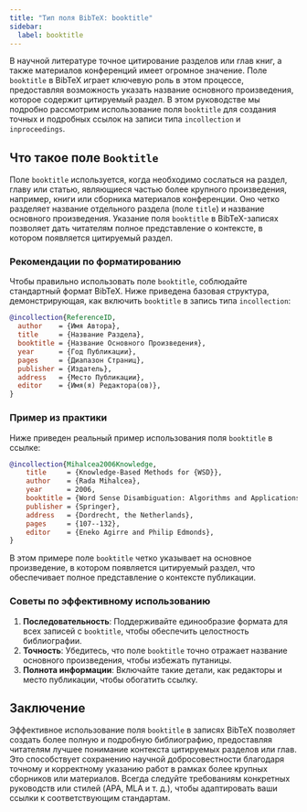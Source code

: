 ```yaml
---
title: "Тип поля BibTeX: booktitle"
sidebar:
  label: booktitle
---
```



В научной литературе точное цитирование разделов или глав книг, а также материалов конференций имеет огромное значение. Поле `booktitle` в BibTeX играет ключевую роль в этом процессе, предоставляя возможность указать название основного произведения, которое содержит цитируемый раздел. В этом руководстве мы подробно рассмотрим использование поля `booktitle` для создания точных и подробных ссылок на записи типа `incollection` и `inproceedings`.

<CiteDrive />

## Что такое поле `Booktitle`

Поле `booktitle` используется, когда необходимо сослаться на раздел, главу или статью, являющиеся частью более крупного произведения, например, книги или сборника материалов конференции. Оно четко разделяет название отдельного раздела (поле `title`) и название основного произведения. Указание поля `booktitle` в BibTeX-записях позволяет дать читателям полное представление о контексте, в котором появляется цитируемый раздел.

### Рекомендации по форматированию

Чтобы правильно использовать поле `booktitle`, соблюдайте стандартный формат BibTeX. Ниже приведена базовая структура, демонстрирующая, как включить `booktitle` в запись типа `incollection`:

```bibtex
@incollection{ReferenceID,
  author    = {Имя Автора},
  title     = {Название Раздела},
  booktitle = {Название Основного Произведения},
  year      = {Год Публикации},
  pages     = {Диапазон Страниц},
  publisher = {Издатель},
  address   = {Место Публикации},
  editor    = {Имя(я) Редактора(ов)},
}
```

### Пример из практики

Ниже приведен реальный пример использования поля `booktitle` в ссылке:

```bibtex
@incollection{Mihalcea2006Knowledge,
	title     = {Knowledge-Based Methods for {WSD}},
	author    = {Rada Mihalcea},
	year      = 2006,
	booktitle = {Word Sense Disambiguation: Algorithms and Applications},
	publisher = {Springer},
	address   = {Dordrecht, the Netherlands},
	pages     = {107--132},
	editor    = {Eneko Agirre and Philip Edmonds},
}
```

В этом примере поле `booktitle` четко указывает на основное произведение, в котором появляется цитируемый раздел, что обеспечивает полное представление о контексте публикации.

### Советы по эффективному использованию

1. **Последовательность**: Поддерживайте единообразие формата для всех записей с `booktitle`, чтобы обеспечить целостность библиографии.
2. **Точность**: Убедитесь, что поле `booktitle` точно отражает название основного произведения, чтобы избежать путаницы.
3. **Полнота информации**: Включайте такие детали, как редакторы и место публикации, чтобы обогатить ссылку.

## Заключение

Эффективное использование поля `booktitle` в записях BibTeX позволяет создать более полную и подробную библиографию, предоставляя читателям лучшее понимание контекста цитируемых разделов или глав. Это способствует сохранению научной добросовестности благодаря точному и корректному указанию работ в рамках более крупных сборников или материалов. Всегда следуйте требованиям конкретных руководств или стилей (APA, MLA и т. д.), чтобы адаптировать ваши ссылки к соответствующим стандартам.
